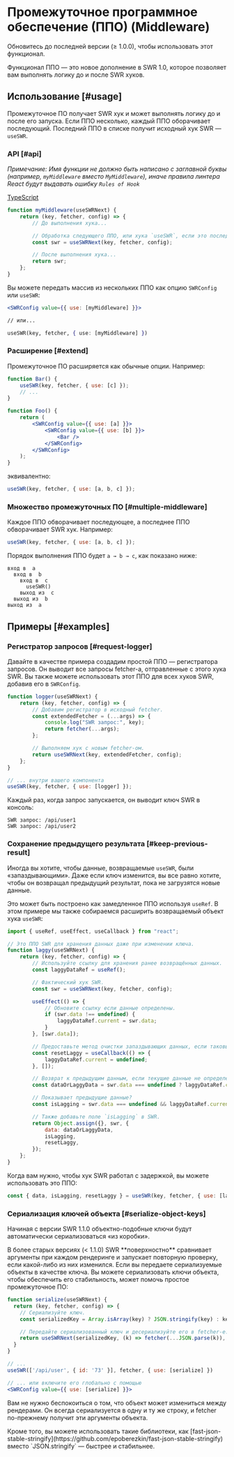 
# Промежуточное программное обеспечение (ППО) (Middleware)

<Callout>Обновитесь до последней версии (≥ 1.0.0), чтобы использовать этот функционал.</Callout>

Функционал ППО — это новое дополнение в SWR 1.0, которое позволяет вам выполнять логику до и после SWR хуков.

## Использование [#usage]

Промежуточное ПО получает SWR хук и может выполнять логику до и после его запуска. Если ППО несколько, каждый ППО оборачивает последующий. Последний ППО в списке получит исходный хук SWR — `useSWR`.

### API [#api]

_Примечание: Имя функции не должно быть написано с заглавной буквы (например, `myMiddleware` вместо `MyMiddleware`), иначе правила линтера React будут выдавать ошибку `Rules of Hook`_

[TypeScript](https://swr.vercel.app/docs/typescript#типы-промежуточного-по)

```jsx
function myMiddleware(useSWRNext) {
    return (key, fetcher, config) => {
        // До выполнения хука...

        // Обработка следующего ППО, или хука `useSWR`, если это последнее.
        const swr = useSWRNext(key, fetcher, config);

        // После выполнения хука...
        return swr;
    };
}
```

Вы можете передать массив из нескольких ППО как опцию `SWRConfig` или `useSWR`:

```jsx
<SWRConfig value={{ use: [myMiddleware] }}>

// или...

useSWR(key, fetcher, { use: [myMiddleware] })
```

### Расширение [#extend]

Промежуточное ПО расширяется как обычные опции. Например:

```jsx
function Bar() {
    useSWR(key, fetcher, { use: [c] });
    // ...
}

function Foo() {
    return (
        <SWRConfig value={{ use: [a] }}>
            <SWRConfig value={{ use: [b] }}>
                <Bar />
            </SWRConfig>
        </SWRConfig>
    );
}
```

эквивалентно:

```js
useSWR(key, fetcher, { use: [a, b, c] });
```

### Множество промежуточных ПО [#multiple-middleware]

Каждое ППО обворачивает последующее, а последнее ППО обворачивает SWR хук. Например:

```jsx
useSWR(key, fetcher, { use: [a, b, c] });
```

Порядок выполнения ППО будет `a → b → c`, как показано ниже:

```plaintext
вход в  a
  вход в  b
    вход в  c
      useSWR()
    выход из  c
  выход из  b
выход из  a
```

## Примеры [#examples]

### Регистратор запросов [#request-logger]

Давайте в качестве примера создадим простой ППО — регистратора запросов. Он выводит все запросы fetcher-а, отправленные с этого хука SWR. Вы также можете использовать этот ППО для всех хуков SWR, добавив его в `SWRConfig`.

```jsx
function logger(useSWRNext) {
    return (key, fetcher, config) => {
        // Добавим регистратор в исходный fetcher.
        const extendedFetcher = (...args) => {
            console.log("SWR запрос:", key);
            return fetcher(...args);
        };

        // Выполняем хук с новым fetcher-ом.
        return useSWRNext(key, extendedFetcher, config);
    };
}

// ... внутри вашего компонента
useSWR(key, fetcher, { use: [logger] });
```

Каждый раз, когда запрос запускается, он выводит ключ SWR в консоль:

```plaintext
SWR запрос: /api/user1
SWR запрос: /api/user2
```

### Сохранение предыдущего результата [#keep-previous-result]

Иногда вы хотите, чтобы данные, возвращаемые `useSWR`, были «запаздывающими». Даже если ключ изменится, вы все равно хотите, чтобы он возвращал предыдущий результат, пока не загрузятся новые данные.

Это может быть построено как замедленное ППО используя `useRef`. В этом примере мы также собираемся расширить возвращаемый объект хука `useSWR`:

```jsx
import { useRef, useEffect, useCallback } from "react";

// Это ППО SWR для хранения данных даже при изменении ключа.
function laggy(useSWRNext) {
    return (key, fetcher, config) => {
        // Используйте ссылку для хранения ранее возвращённых данных.
        const laggyDataRef = useRef();

        // Фактический хук SWR.
        const swr = useSWRNext(key, fetcher, config);

        useEffect(() => {
            // Обновите ссылку если данные определены.
            if (swr.data !== undefined) {
                laggyDataRef.current = swr.data;
            }
        }, [swr.data]);

        // Предоставьте метод очистки запаздывающих данных, если таковые имеются.
        const resetLaggy = useCallback(() => {
            laggyDataRef.current = undefined;
        }, []);

        // Возврат к предыдущим данным, если текущие данные не определены.
        const dataOrLaggyData = swr.data === undefined ? laggyDataRef.current : swr.data;

        // Показывает предыдущие данные?
        const isLagging = swr.data === undefined && laggyDataRef.current !== undefined;

        // Также добавьте поле `isLagging` в SWR.
        return Object.assign({}, swr, {
            data: dataOrLaggyData,
            isLagging,
            resetLaggy,
        });
    };
}
```

Когда вам нужно, чтобы хук SWR работал с задержкой, вы можете использовать это ППО:

```js
const { data, isLagging, resetLaggy } = useSWR(key, fetcher, { use: [laggy] });
```

### Сериализация ключей объекта [#serialize-object-keys]

<Callout>Начиная с версии SWR 1.1.0 объектно-подобные ключи будут автоматически сериализоваться «из коробки».</Callout>

<Callout emoji="⚠️">
  В более старых версиях (< 1.1.0) SWR **поверхностно** сравнивает аргументы при каждом рендеринге и запускает повторную проверку, если какой-либо из них изменился.
  Если вы передаете сериализуемые объекты в качестве ключа. Вы можете сериализовать ключи объекта, чтобы обеспечить его стабильность, может помочь простое промежуточное ПО:
</Callout>

```jsx
function serialize(useSWRNext) {
  return (key, fetcher, config) => {
    // Сериализуйте ключ.
    const serializedKey = Array.isArray(key) ? JSON.stringify(key) : key

    // Передайте сериализованный ключ и десериализуйте его в fetcher-е.
    return useSWRNext(serializedKey, (k) => fetcher(...JSON.parse(k)), config)
  }
}

// ...
useSWR(['/api/user', { id: '73' }], fetcher, { use: [serialize] })

// ... или включите его глобально с помощью
<SWRConfig value={{ use: [serialize] }}>
```

Вам не нужно беспокоиться о том, что объект может измениться между рендерами. Он всегда сериализуется в одну и ту же строку, и fetcher по-прежнему получит эти аргументы объекта.

<Callout>
    Кроме того, вы можете использовать такие библиотеки, как [fast-json-stable-stringify](https://github.com/epoberezkin/fast-json-stable-stringify) вместо
    `JSON.stringify` — быстрее и стабильнее.
</Callout>
